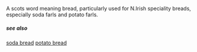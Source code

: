 A scots word meaning bread, particularly used for N.Irish speciality breads, especially soda farls and potato farls.

=====see also=====
[[soda bread]]
[[potato bread]]